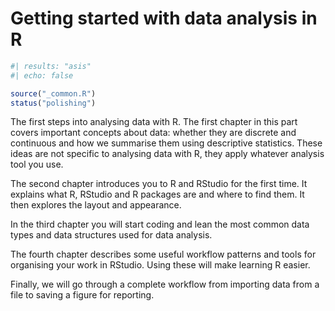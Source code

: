 # Getting started with data analysis in R {#sec-getting-started-with-data}

```r
#| results: "asis"
#| echo: false

source("_common.R")
status("polishing")
```

The first steps into analysing data with R. The first chapter in this
part covers important concepts about data: whether they are discrete and
continuous and how we summarise them using descriptive statistics. These
ideas are not specific to analysing data with R, they apply whatever
analysis tool you use. 

The second chapter introduces you to R and
RStudio for the first time. It explains what R, RStudio and R packages
are and where to find them. It then explores the layout and appearance.

In the third chapter you will start coding and lean the most common data
types and data structures used for data analysis. 

The fourth chapter describes some useful workflow patterns and tools for 
organising your work in RStudio. Using these will make learning R easier.

Finally, we will go through a complete workflow from importing data from a 
file to saving a figure for reporting.
